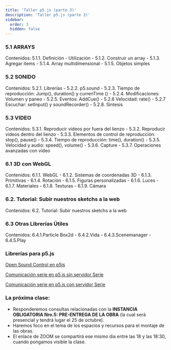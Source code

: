 ```yaml
---
title: 'Taller p5.js (parte 3)'
description: 'Taller p5.js (parte 3)'
sidebar:
  order: 3
  hidden: false
---
```



### 5.1 ARRAYS 

Contenidos: 5.1.1. Definición - Utilización - 5.1.2. Construir un array - 5.1.3. Agregar items - 5.1.4. Array multidimensional - 5.1.5. Objetos simples

### 5.2 SONIDO 

Contenidos: 5.2.1. Librerías - 5.2.2. p5.sound - 5.2.3. Tiempo de reproducción: Jump(), duration() y currenTime () - 5.2.4. Modificaciones: Volumen y paneo - 5.2.5. Eventos: AddCue() - 5.2.6 Velocidad: rate() - 5.2.7 Escuchar:  setInput() y  soundRecorder() - 5.2.8. Sintesis 

### 5.3 VIDEO 

Contenidos: 5.3.1. Reproducir videos por fuera del lienzo - 5.3.2. Reproducir videos dentro del lienzo - 5.3.3. Elementos de control de reproducción: stop(), pause() - 5.3.4. Tiempo de reproducción: time(), duration() - 5.3.5. Velocidad y audio: speed(), volume() - 5.3.6. Capture - 5.3.7. Operaciones avanzadas con video

### 6.1 3D con WebGL 

Contenidos: 6.1.1. WebGL - 6.1.2. Sistemas de coordenadas 3D - 6.1.3. Primitivas - 6.1.4. Rotación - 6.1.5. Figuras personalizadas - 6.1.6. Luces - 6.1.7. Materiales - 6.1.8. Texturas - 6.1.9. Cámara

### 6.2. Tutorial: Subir nuestros sketchs a la web 

Contenidos:  6.2. Tutorial: Subir nuestros sketchs a la web

### 6.3 Otras Librerías Útiles 

Contenidos: 6.4.1.Particle Box2d - 6.4.2.Vida - 6.4.3.Scenemanager - 6.4.5.Play

### Librerías para p5.js

[Open Sound Control en p5js](https://github.com/genekogan/p5js-osc)

[Comunicación serie en p5.js sin servidor Serie](https://github.com/monteslu/p5.j5)

[Comunicación serie en p5.js con servidor Serie](https://github.com/p5-serial/p5.serialserver)

### La próxima clase:

- Responderemos consultas relacionadas con la **INSTANCIA OBLIGATORIA Nro.5: PRE-ENTREGA DE LA OBRA** (la cual será presencial y tendrá lugar el 25 de octubre).
- Haremos foco en el tema de los espacios y recursos para el montaje de las obras.
- El enlace de ZOOM se compartirá ese mismo dia entre las 18 y las 18:30, cuando pongamos visible la clase.

